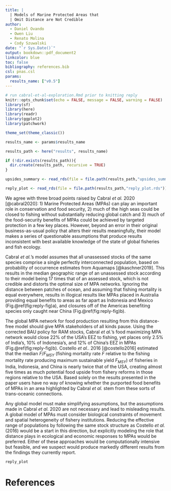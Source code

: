 ```yaml
---
title: |
  | Models of Marine Protected Areas that
  | Omit Distance are Not Credible
author: 
  - Daniel Ovando
  - Owen Liu
  - Renato Molina
  - Cody Szuwalski
date: "`r Sys.Date()`"
output: bookdown::pdf_document2
linkcolor: blue
toc: false
bibliography: references.bib
csl: pnas.csl
params:
  results_name: ["v0.5"]
---
```


```r
# run cabral-et-al-exploration.Rmd prior to knitting reply
knitr::opts_chunk$set(echo = FALSE, message = FALSE, warning = FALSE)
library(sf)
library(here)
library(readr)
library(ggplot2)
library(patchwork)

theme_set(theme_classic())

results_name <- params$results_name

results_path <- here("results", results_name)

if (!dir.exists(results_path)){
  dir.create(results_path, recursive = TRUE)
}

upsides_summary <- read_rds(file = file.path(results_path,"upsides_summary.rds"))

reply_plot <- read_rds(file = file.path(results_path,"reply_plot.rds"))


```

<!-- an error in their business-as-usual (BAU) policy produces meaningfully different results if corrected, reducing the projected food benefits from MPAs by roughly 30%, as well as altering their global MPA prioritization map. Beyond this error though, -->

We agree with three broad points raised by Cabral *et al.* 2020 [@cabral2020]: 1) Marine Protected Areas (MPAs) can play an important role in conservation and food security, 2) much of the high seas could be closed to fishing without substantially reducing global catch and 3) much of the food-security benefits of MPAs could be achieved by targeted protection in a few key places. However, beyond an error in their original  business-as-usual policy that alters their results meaningfully, their model makes a series of questionable assumptions that produce results inconsistent with best available knowledge of the state of global fisheries and fish ecology.

Cabral *et al.*'s model assumes that all unassessed stocks of the same species comprise a single perfectly interconnected population, based on probability of occurrence estimates from Aquamaps [@kaschner2019]. This results in the median geographic range of an unassessed stock according to their model being 17 times that of an assessed stock, which is not credible and distorts the optimal size of MPA networks. Ignoring the distance between patches of ocean, and assuming that fishing mortality is equal everywhere, results in illogical results like MPAs placed in Australia providing equal benefits to areas as far apart as Indonesia and Mexico (Fig.\@ref(fig:reply-fig)a), and closures off of the Americas benefiting species only caught near China (Fig.\@ref(fig:reply-fig)b).

The global MPA network for food production resulting from this distance-free model should give MPA stakeholders of all kinds pause. Using the corrected BAU policy for RAM stocks, Cabral *et al.*'s food maximizing MPA network would close 22% of the USA's EEZ to fishing, yet places only 2.5% of India's, 10% of Indonesia's, and 12% of China's EEZ in MPAs (Fig.\@ref(fig:reply-fig)b). Costello *et al.*. 2016 [@costello2016] estimated that the median $F/F_{MSY}$ (fishing mortality rate *F* relative to the fishing mortality rate producing maximum sustainable yield *F~MSY~*) of fisheries in India, Indonesia, and China is nearly twice that of the USA, creating almost five times as much potential food upside from fishery reforms in those regions relative to the USA. Based solely on the results presented in the paper users have no way of knowing whether the purported food benefits of MPAs in an area highlighted by Cabral *et al.* stem from these sorts of trans-oceanic connections.

Any global model must make simplifying assumptions, but the assumptions made in Cabral *et al.* 2020 are not necessary and lead to misleading results. A global model of MPAs must consider biological constraints of movement and spatial heterogeneity of fishery institutions. Reducing the effective range of populations by following the same stock structure as Costello *et al.* (2016) would be a start in this direction, but explicitly modeling the role that distance plays in ecological and economic responses to MPAs would be preferred. Either of these approaches would be computationally intensive but feasible, and we suspect would produce markedly different results from the findings they currently report.

```r
reply_plot
```

\newpage

# References
